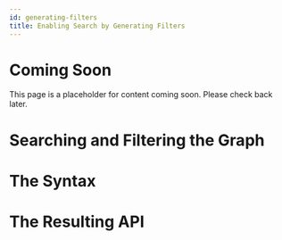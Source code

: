 ```yaml
---
id: generating-filters
title: Enabling Search by Generating Filters
---
```


# Coming Soon

This page is a placeholder for content coming soon. Please check back later.

# Searching and Filtering the Graph

# The Syntax

# The Resulting API
